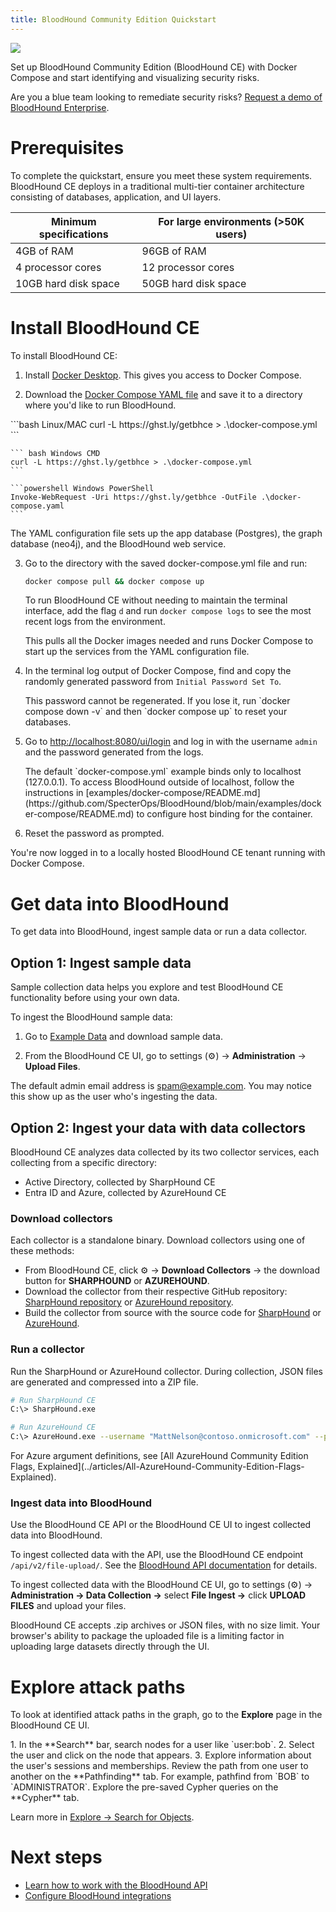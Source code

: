 ```yaml
---
title: BloodHound Community Edition Quickstart
---
```


<Frame>
  <img src="/hc/article_attachments/18246479746331.png"/>
</Frame>

Set up BloodHound Community Edition (BloodHound CE) with Docker Compose and start identifying and visualizing security risks.

<Info> Are you a blue team looking to remediate security risks? [Request a demo of BloodHound Enterprise](https://specterops.io/get-a-demo/).</Info>


# Prerequisites

To complete the quickstart, ensure you meet these system requirements. 
BloodHound CE deploys in a traditional multi-tier container architecture consisting of databases, application, and UI layers.

| Minimum specifications | For large environments (>50K users)  |
| -------- | ------------------------------------- |
| 4GB of RAM     | 96GB of RAM                    |
| 4 processor cores     | 12 processor cores                    |
| 10GB hard disk space   | 50GB hard disk space           |


# Install BloodHound CE

To install BloodHound CE:

1. Install [Docker Desktop](https://www.docker.com/products/docker-desktop/). This gives you access to Docker Compose.

2. Download the [Docker Compose YAML file](https://github.com/SpecterOps/BloodHound/blob/main/examples/docker-compose/docker-compose.yml) and save it to a directory where you'd like to run BloodHound.

  <CodeGroup>
    ```bash Linux/MAC
    curl -L https://ghst.ly/getbhce > .\docker-compose.yml
    ```
    
    ``` bash Windows CMD
    curl -L https://ghst.ly/getbhce > .\docker-compose.yml
    ```
    
    ```powershell Windows PowerShell
    Invoke-WebRequest -Uri https://ghst.ly/getbhce -OutFile .\docker-compose.yaml
    ```
  </CodeGroup>

  The YAML configuration file sets up the app database (Postgres), the graph database (neo4j), and the BloodHound web service.

3. Go to the directory with the saved docker-compose.yml file and run:
    ```bash
    docker compose pull && docker compose up
    ```
    
    To run BloodHound CE without needing to maintain the terminal interface, add the flag `d` and run `docker compose logs` to see the most recent logs from the environment. 
    
    This pulls all the Docker images needed and runs Docker Compose to start up the services from the YAML configuration file.

4. In the terminal log output of Docker Compose, find and copy the randomly generated password from `Initial Password Set To`.
    
    <Warning>
      This password cannot be regenerated. If you lose it, run `docker compose down -v` and then `docker compose up` to reset your databases.
    </Warning>

5. Go to [http://localhost:8080/ui/login](http://localhost:8080/ui/login) and log in with the username `admin` and the password generated from the logs.
    
    <Note>
      The default `docker-compose.yml` example binds only to localhost (127.0.0.1). To access BloodHound outside of localhost, follow the instructions in [examples/docker-compose/README.md](https://github.com/SpecterOps/BloodHound/blob/main/examples/docker-compose/README.md) to configure host binding for the container.
    </Note>

6. Reset the password as prompted.

You're now logged in to a locally hosted BloodHound CE tenant running with Docker Compose.

# Get data into BloodHound

To get data into BloodHound, ingest sample data or run a data collector.

## Option 1: Ingest sample data

Sample collection data helps you explore and test BloodHound CE functionality before using your own data.

To ingest the BloodHound sample data:

1. Go to [Example Data](https://github.com/SpecterOps/BloodHound/wiki/Example-Data) and download sample data.

2. From the BloodHound CE UI, go to settings (⚙️) → **Administration** → **Upload Files**.
    
  <Note> The default admin email address is spam@example.com. You may notice this show up as the user who's ingesting the data.</Note>

## Option 2: Ingest your data with data collectors

BloodHound CE analyzes data collected by its two collector services, each collecting from a specific directory:
* Active Directory, collected by SharpHound CE
* Entra ID and Azure, collected by AzureHound CE

### Download collectors

Each collector is a standalone binary. Download collectors using one of these methods:
* From BloodHound CE, click ⚙️ → **Download Collectors** → the download button for **SHARPHOUND** or **AZUREHOUND**.
* Download the collector from their respective GitHub repository: [SharpHound repository](https://github.com/BloodHoundAD/SharpHound/releases) or [AzureHound repository](https://github.com/BloodHoundAD/AzureHound/releases).
* Build the collector from source with the source code for [SharpHound](../articles/SharpHound-Community-Edition) or [AzureHound](../articles/AzureHound-Community-Edition).

### Run a collector
Run the SharpHound or AzureHound collector. During collection, JSON files are generated and compressed into a ZIP file.

<CodeGroup>

```bash Run SharpHound from a domain-joined Windows system
# Run SharpHound CE
C:\> SharpHound.exe
```

```bash Run AzureHound 
# Run AzureHound CE
C:\> AzureHound.exe --username "MattNelson@contoso.onmicrosoft.com" --password "MyVeryStrongPassword" --tenant "contoso.onmicrosoft.com" list
```
</CodeGroup>
For Azure argument definitions, see [All AzureHound Community Edition Flags, Explained](../articles/All-AzureHound-Community-Edition-Flags-Explained).

### Ingest data into BloodHound

Use the BloodHound CE API or the BloodHound CE UI to ingest collected data into BloodHound.

To ingest collected data with the API, use the BloodHound CE endpoint `/api/v2/file-upload/`. See the [BloodHound API documentation](../articles/Working-with-the-BloodHound-API) for details.

To ingest collected data with the BloodHound CE UI, go to settings (⚙️) → **Administration → Data Collection →** select **File Ingest →** click **UPLOAD FILES** and upload your files.

BloodHound CE accepts .zip archives or JSON files, with no size limit. Your browser's ability to package the uploaded file is a limiting factor in uploading large datasets directly through the UI.

# Explore attack paths

To look at identified attack paths in the graph, go to the **Explore** page in the BloodHound CE UI.

<Steps>
 <Step title="Search for a user">
   1. In the **Search** bar, search nodes for a user like `user:bob`.
   2. Select the user and click on the node that appears.
   3. Explore information about the user's sessions and memberships.
 </Step>

 <Step title="Pathfind">
   Review the path from one user to another on the **Pathfinding** tab. For example, pathfind from `BOB` to `ADMINISTRATOR`.
 </Step>

 <Step title="Explore Cypher queries">
   Explore the pre-saved Cypher queries on the **Cypher** tab.
 </Step>
</Steps>

Learn more in [Explore → Search for Objects](../articles/Explore-Search-for-Objects).

# Next steps
* [Learn how to work with the BloodHound API](../articles/Working-with-the-BloodHound-API)
* [Configure BloodHound integrations](../articles/Overview-of-BloodHound-Integrations)
